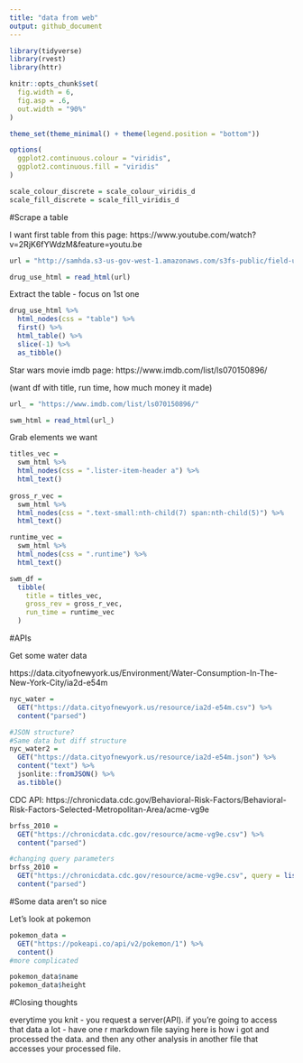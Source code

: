 ```yaml
---
title: "data from web"
output: github_document
---
```


```r
library(tidyverse)
library(rvest)
library(httr)

knitr::opts_chunk$set(
  fig.width = 6, 
  fig.asp = .6,
  out.width = "90%"
)

theme_set(theme_minimal() + theme(legend.position = "bottom"))

options(
  ggplot2.continuous.colour = "viridis", 
  ggplot2.continuous.fill = "viridis"
)

scale_colour_discrete = scale_colour_viridis_d
scale_fill_discrete = scale_fill_viridis_d
```

#Scrape a table

I want first table from this page: 
https://www.youtube.com/watch?v=2RjK6fYWdzM&feature=youtu.be
```r
url = "http://samhda.s3-us-gov-west-1.amazonaws.com/s3fs-public/field-uploads/2k15StateFiles/NSDUHsaeShortTermCHG2015.htm"

drug_use_html = read_html(url)
```

Extract the table - focus on 1st one

```r
drug_use_html %>% 
  html_nodes(css = "table") %>% 
  first() %>% 
  html_table() %>% 
  slice(-1) %>% 
  as_tibble()
```

Star wars movie imdb page:
https://www.imdb.com/list/ls070150896/

(want df with title, run time, how much money it made)

```r
url_ = "https://www.imdb.com/list/ls070150896/"

swm_html = read_html(url_)
```

Grab elements we want

```r
titles_vec =
  swm_html %>%
  html_nodes(css = ".lister-item-header a") %>% 
  html_text()
  
gross_r_vec =
  swm_html %>%
  html_nodes(css = ".text-small:nth-child(7) span:nth-child(5)") %>% 
  html_text()

runtime_vec =
  swm_html %>%
  html_nodes(css = ".runtime") %>% 
  html_text()

swm_df = 
  tibble(
    title = titles_vec, 
    gross_rev = gross_r_vec,
    run_time = runtime_vec
  )
```

#APIs

Get some water data

https://data.cityofnewyork.us/Environment/Water-Consumption-In-The-New-York-City/ia2d-e54m

```r
nyc_water =
  GET("https://data.cityofnewyork.us/resource/ia2d-e54m.csv") %>% 
  content("parsed")

#JSON structure?
#Same data but diff structure
nyc_water2 = 
  GET("https://data.cityofnewyork.us/resource/ia2d-e54m.json") %>% 
  content("text") %>% 
  jsonlite::fromJSON() %>% 
  as.tibble()
```

CDC API:
https://chronicdata.cdc.gov/Behavioral-Risk-Factors/Behavioral-Risk-Factors-Selected-Metropolitan-Area/acme-vg9e

```r
brfss_2010 = 
  GET("https://chronicdata.cdc.gov/resource/acme-vg9e.csv") %>% 
  content("parsed") 

#changing query parameters
brfss_2010 = 
  GET("https://chronicdata.cdc.gov/resource/acme-vg9e.csv", query = list("$limit" = 5000)) %>% 
  content("parsed") 

```

#Some data aren't so nice

Let's look at pokemon

```r
pokemon_data = 
  GET("https://pokeapi.co/api/v2/pokemon/1") %>% 
  content()
#more complicated

pokemon_data$name
pokemon_data$height
```

#Closing thoughts

everytime you knit - you request a server(API). if you're going to access that data a lot - have one r markdown file saying here is how i got and processed the data. and then any other analysis in another file that accesses your processed file. 

